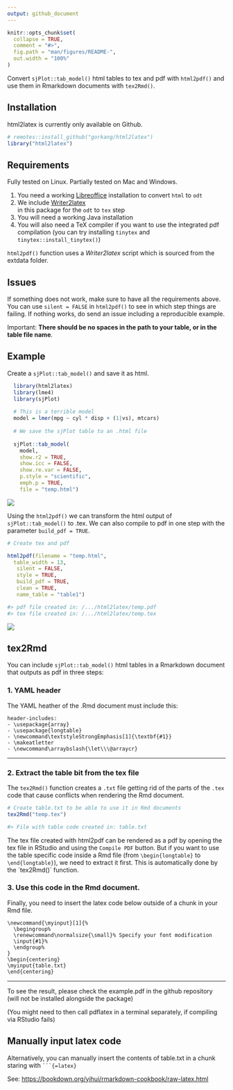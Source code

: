 ```yaml
---
output: github_document
---
```


```r
knitr::opts_chunk$set(
  collapse = TRUE,
  comment = "#>",
  fig.path = "man/figures/README-",
  out.width = "100%"
)
```

Convert `sjPlot::tab_model()` html tables to tex and pdf with `html2pdf()` and use them in Rmarkdown documents with `tex2Rmd()`.  


## Installation

html2latex is currently only available on Github.

```r
# remotes::install_github("gorkang/html2latex")
library("html2latex")
```

## Requirements

Fully tested on Linux. Partially tested on Mac and Windows.  

1) You need a working [Libreoffice](https://www.libreoffice.org/) installation to convert `html` to
`odt`  
2) We include [Writer2latex](https://sourceforge.net/projects/writer2latex/files/writer2latex/)  
in this package for the `odt` to `tex` step  
3) You will need a working Java installation   
4) You will also need a TeX compiler if you want to use the integrated pdf compilation (you can try installing `tinytex` and `tinytex::install_tinytex()`)  


`html2pdf()` function uses a *Writer2latex* script which is sourced from
the extdata folder.


## Issues

If something does not work, make sure to have all the requirements above. You can use `silent = FALSE` in `html2pdf()` to see in which step things are failing. If nothing works, do send an issue including a reproducible example.  

Important: **There should be no spaces in the path to your table, or in the table file name**.  


## Example

Create a `sjPlot::tab_model()` and save it as html.

```r
  library(html2latex)
  library(lme4)
  library(sjPlot)
  
  # This is a terrible model
  model = lmer(mpg ~ cyl * disp + (1|vs), mtcars)
  
  # We save the sjPlot table to an .html file
  
  sjPlot::tab_model(
    model,
    show.r2 = TRUE,
    show.icc = FALSE,
    show.re.var = FALSE,
    p.style = "scientific",
    emph.p = TRUE,
    file = "temp.html")
```

![](man/figures/sjplot.png)


Using the `html2pdf()` we can transform the html output of `sjPlot::tab_model()` to .tex. We can also compile to pdf in one step with the parameter `build_pdf = TRUE`.  

```r
# Create tex and pdf

html2pdf(filename = "temp.html", 
  table_width = 13, 
   silent = FALSE, 
   style = TRUE, 
   build_pdf = TRUE, 
   clean = TRUE,
   name_table = "table1")

#> pdf file created in: /.../html2latex/temp.pdf
#> tex file created in: /.../html2latex/temp.tex
```


![](man/figures/html2latex.png)



## tex2Rmd

You can include `sjPlot::tab_model()` html tables in a Rmarkdown document that outputs as pdf in three steps:

### 1\. YAML header

The YAML heather of the .Rmd document must include this:

    header-includes:
    - \usepackage{array}
    - \usepackage{longtable}
    - \newcommand\textstyleStrongEmphasis[1]{\textbf{#1}}
    - \makeatletter
    - \newcommand\arraybslash{\let\\\@arraycr}

---  


### 2\. Extract the table bit from the tex file

The `tex2Rmd()` function creates a `.txt` file getting rid of the parts of the `.tex` code that cause conflicts when rendering the Rmd document.  

```r
# Create table.txt to be able to use it in Rmd documents
tex2Rmd("temp.tex")

#> File with table code created in: table.txt
```

The tex file created with html2pdf can be rendered as a pdf by opening the tex file in RStudio and using the `Compile PDF` button. But if you want to use the table specific code inside a Rmd file (from `\begin{longtable}` to `\end{longtable}`), we need to extract it first. This is automatically done by the ´tex2Rmd()´ function.  


### 3\. Use this code in the Rmd document.

Finally, you need to insert the latex code below outside of a chunk in your Rmd file.

    \newcommand{\myinput}[1]{%
      \begingroup%
      \renewcommand\normalsize{\small}% Specify your font modification
      \input{#1}%
      \endgroup%
    }
    \begin{centering}
    \myinput{table.txt}
    \end{centering}

-----

To see the result, please check the example.pdf in the github repository (will not be installed alongside the package)

(You might need to then call pdflatex in a terminal separately, if compiling via RStudio fails)


## Manually input latex code

Alternatively, you can manually insert the contents of table.txt in a chunk staring with ` ```{=latex} `

See: <https://bookdown.org/yihui/rmarkdown-cookbook/raw-latex.html>
